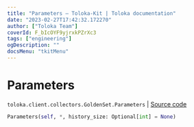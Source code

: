 ```yaml
---
title: "Parameters — Toloka-Kit | Toloka documentation"
date: "2023-02-27T17:42:32.172270"
author: ["Toloka Team"]
coverId: F_bIcOYF9yjrxkPZrXc3
tags: ["engineering"]
ogDescription: ""
docsMenu: "tkitMenu"
---
```


# Parameters
`toloka.client.collectors.GoldenSet.Parameters` | [Source code](https://github.com/Toloka/toloka-kit/blob/v1.1.4/src/client/collectors.py#L359)

```python
Parameters(self, *, history_size: Optional[int] = None)
```